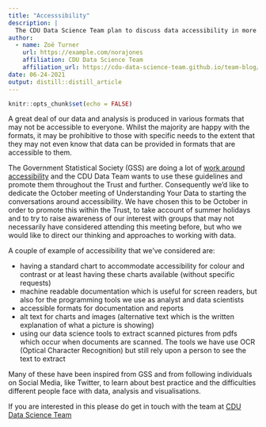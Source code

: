 ```yaml
---
title: "Accesssibility"
description: |
  The CDU Data Science Team plan to discuss data accessibility in more depth in the Understanding Your Data meetings in the 28 October 2021 meeting. This page will detail those reflections and links.
author:
  - name: Zoë Turner
    url: https://example.com/norajones
    affiliation: CDU Data Science Team
    affiliation_url: https://cdu-data-science-team.github.io/team-blog/
date: 06-24-2021
output: distill::distill_article
---
```


```r
knitr::opts_chunk$set(echo = FALSE)
```

A great deal of our data and analysis is produced in various formats that may not be accessible to everyone. Whilst the majority are happy with the formats, it may be prohibitive to those with specific needs to the extent that they may not even know that data can be provided in formats that are accessible to them.

The Government Statistical Society (GSS) are doing a lot of [work around accessibility](https://gss.civilservice.gov.uk/news/accessibility-and-statistical-publications-what-do-you-want-to-know/) and the CDU Data Team wants to use these guidelines and promote them throughout the Trust and further. Consequently we'd like to dedicate the October meeting of Understanding Your Data to starting the conversations around accessibility. We have chosen this to be October in order to promote this within the Trust, to take account of summer holidays and to try to raise awareness of our interest with groups that may not necessarily have considered attending this meeting before, but who we would like to direct our thinking and approaches to working with data.

A couple of example of accessibility that we've considered are:

* having a standard chart to accommodate accessibility for colour and contrast or at least having these charts available (without specific requests)
* machine readable documentation which is useful for screen readers, but also for the programming tools we use as analyst and data scientists
* accessible formats for documentation and reports
* alt text for charts and images (alternative text which is the written explanation of what a picture is showing)
* using our data science tools to extract scanned pictures from pdfs which occur when documents are scanned. The tools we have use OCR (Optical Character Recognition) but still rely upon a person to see the text to extract

Many of these have been inspired from GSS and from following individuals on Social Media, like Twitter, to learn about best practice and the difficulties different people face with data, analysis and visualisations.

If you are interested in this please do get in touch with the team at [CDU Data Science Team](mailto:cdudatascience@nottshc.nhs.uk)